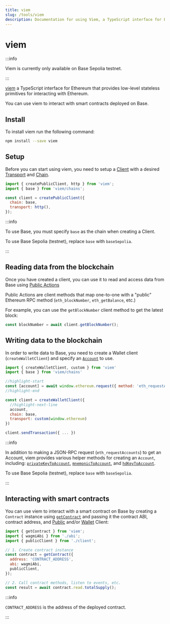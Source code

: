 ```yaml
---
title: viem
slug: /tools/viem
description: Documentation for using Viem, a TypeScript interface for EVM-compatible blockchains. This page covers installation, setup, and various functionalities such as reading and writing blockchain data and interacting with smart contracts on Base.
---
```


# viem

:::info

Viem is currently only available on Base Sepolia testnet.

:::

[viem](https://viem.sh/) a TypeScript interface for Ethereum that provides low-level stateless primitives for interacting with Ethereum.

You can use viem to interact with smart contracts deployed on Base.

## Install

To install viem run the following command:

```bash
npm install --save viem
```

## Setup

Before you can start using viem, you need to setup a [Client](https://viem.sh/docs/clients/intro.html) with a desired [Transport](https://viem.sh/docs/clients/intro.html) and [Chain](https://viem.sh/docs/chains/introduction).

```javascript
import { createPublicClient, http } from 'viem';
import { base } from 'viem/chains';

const client = createPublicClient({
  chain: base,
  transport: http(),
});
```

:::info

To use Base, you must specify `base` as the chain when creating a Client.

To use Base Sepolia (testnet), replace `base` with `baseSepolia`.

:::

## Reading data from the blockchain

Once you have created a client, you can use it to read and access data from Base using [Public Actions](https://viem.sh/docs/actions/public/introduction.html)

Public Actions are client methods that map one-to-one with a "public" Ethereum RPC method (`eth_blockNumber`, `eth_getBalance`, etc.)

For example, you can use the `getBlockNumber` client method to get the latest block:

```javascript
const blockNumber = await client.getBlockNumber();
```

## Writing data to the blockchain

In order to write data to Base, you need to create a Wallet client (`createWalletClient`) and specify an [`Account`](https://ethereum.org/en/developers/docs/accounts/) to use.

```javascript
import { createWalletClient, custom } from 'viem'
import { base } from 'viem/chains'

//highlight-start
const [account] = await window.ethereum.request({ method: 'eth_requestAccounts' })
//highlight-end

const client = createWalletClient({
  //highlight-next-line
  account,
  chain: base,
  transport: custom(window.ethereum)
})

client.sendTransaction({ ... })
```

:::info

In addition to making a JSON-RPC request (`eth_requestAccounts`) to get an Account, viem provides various helper methods for creating an `Account`, including: [`privateKeyToAccount`](https://viem.sh/docs/accounts/local/privateKeyToAccount), [`mnemonicToAccount`](https://viem.sh/docs/accounts/local/mnemonicToAccount), and [`hdKeyToAccount`](https://viem.sh/docs/accounts/local/hdKeyToAccount).

To use Base Sepolia (testnet), replace `base` with `baseSepolia`.

:::

## Interacting with smart contracts

You can use viem to interact with a smart contract on Base by creating a `Contract` instance using [`getContract`](https://viem.sh/docs/contract/getContract.html) and passing it the contract ABI, contract address, and [Public](https://viem.sh/docs/clients/public.html) and/or [Wallet](https://viem.sh/docs/clients/wallet.html) Client:

```javascript
import { getContract } from 'viem';
import { wagmiAbi } from './abi';
import { publicClient } from './client';

// 1. Create contract instance
const contract = getContract({
  address: 'CONTRACT_ADDRESS',
  abi: wagmiAbi,
  publicClient,
});

// 2. Call contract methods, listen to events, etc.
const result = await contract.read.totalSupply();
```

:::info

`CONTRACT_ADDRESS` is the address of the deployed contract.

:::

